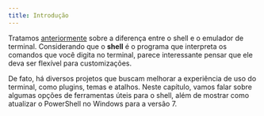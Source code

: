 ```yaml
---
title: Introdução
---
```


Tratamos [anteriormente](../terminal/index.mdx) sobre a diferença entre o shell e o emulador de terminal.
Considerando que o **shell** é o programa que interpreta os comandos que você digita no terminal, parece interessante pensar que ele deva ser flexível para customizações.

De fato, há diversos projetos que buscam melhorar a experiência de uso do terminal, como plugins, temas e atalhos.
Neste capítulo, vamos falar sobre algumas opções de ferramentas úteis para o shell, além de mostrar como atualizar o PowerShell no Windows para a versão 7.
